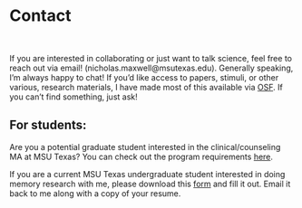 # Contact

<br>

If you are interested in collaborating or just want to talk science, feel free to reach out via email! (nicholas.maxwell@msutexas.edu). Generally speaking, I'm always happy to chat! If you'd like access to papers, stimuli, or other various, research materials, I have made most of this available via [OSF](https://osf.io/uxdvh/). If you can't find something, just ask!

## For students:
Are you a potential graduate student interested in the clinical/counseling MA at MSU Texas? You can check out the program requirements [here](https://msutexas.edu/academics/libarts/psychology/ma/).


If you are a current MSU Texas undergraduate student interested in doing memory research with me, please download this [form](https://github.com/npm27/npm27.github.io/raw/main/docs/Research_Interest.docx) and fill it out. Email it back to me along with a copy of your resume.

